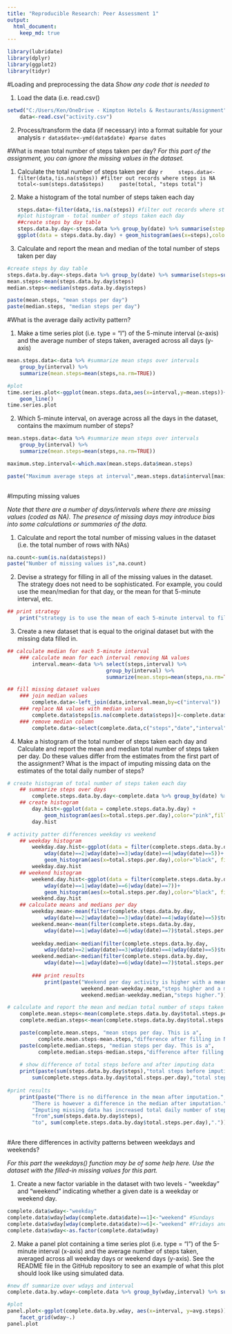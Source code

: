 ---
title: "Reproducible Research: Peer Assessment 1"
output: 
  html_document:
    keep_md: true
---

```{r,echo=TRUE}
library(lubridate)
library(dplyr)
library(ggplot2)
library(tidyr)
```

#Loading and preprocessing the data
*Show any code that is needed to*

1. Load the data (i.e. read.csv()
```{r,echo=TRUE}
setwd("C:/Users/Ken/OneDrive - Kimpton Hotels & Restaurants/Assignment")
    data<-read.csv("activity.csv")
```

2. Process/transform the data (if necessary) into a format suitable for your analysis
    ```{r,echo=TRUE}
data$date<-ymd(data$date) #parse dates
    ```

#What is mean total number of steps taken per day?
*For this part of the assignment, you can ignore the missing values in the dataset.*

1. Calculate the total number of steps taken per day
    ```{r,echo=TRUE}
    steps.data<-filter(data,!is.na(steps)) #filter out records where steps is NA
    total<-sum(steps.data$steps)
    paste(total, "steps total")
    ```
2. Make a histogram of the total number of steps taken each day
    
    ```{r}
    steps.data<-filter(data,!is.na(steps)) #filter out records where steps is NA
    #plot histogram - total number of steps taken each day
    ##create steps by day table
    steps.data.by.day<-steps.data %>% group_by(date) %>% summarise(steps=sum(steps))
    ggplot(data = steps.data.by.day) + geom_histogram(aes(x=steps),color="light blue",fill="dark blue",bins=30)
    ```
3. Calculate and report the mean and median of the total number of steps taken per day
```{r,echo=TRUE}
#create steps by day table
steps.data.by.day<-steps.data %>% group_by(date) %>% summarise(steps=sum(steps))
mean.steps<-mean(steps.data.by.day$steps)
median.steps<-median(steps.data.by.day$steps)

paste(mean.steps, "mean steps per day")
paste(median.steps, "median steps per day")

```

#What is the average daily activity pattern?

1. Make a time series plot (i.e. type = "l") of the 5-minute interval (x-axis) and the average number of steps taken, averaged across all days (y-axis)

```{r,echo=TRUE}
mean.steps.data<-data %>% #summarize mean steps over intervals
    group_by(interval) %>% 
    summarize(mean.steps=mean(steps,na.rm=TRUE))

#plot
time.series.plot<-ggplot(mean.steps.data,aes(x=interval,y=mean.steps))+ 
    geom_line()
time.series.plot
```

 2. Which 5-minute interval, on average across all the days in the dataset, contains the maximum number of steps?
 
```{r,echo=TRUE}
mean.steps.data<-data %>% #summarize mean steps over intervals
    group_by(interval) %>% 
    summarize(mean.steps=mean(steps,na.rm=TRUE))

maximum.step.interval<-which.max(mean.steps.data$mean.steps)

paste("Maximum average steps at interval",mean.steps.data$interval[maximum.step.interval])
 
```

#Imputing missing values

*Note that there are a number of days/intervals where there are missing values (coded as NA). The presence of missing days may introduce bias into some calculations or summaries of the data.*

1. Calculate and report the total number of missing values in the dataset (i.e. the total number of rows with NAs)
```{r,echo=TRUE}
na.count<-sum(is.na(data$steps))
paste("Number of missing values is",na.count)
```
    
2. Devise a strategy for filling in all of the missing values in the dataset. The strategy does not need to be sophisticated. For example, you could use the mean/median for that day, or the mean for that 5-minute interval, etc.

```{r,echo=TRUE}

## print strategy
    print("strategy is to use the mean of each 5-minute interval to fill missing values in the dataset")

```

3. Create a new dataset that is equal to the original dataset but with the missing data filled in.
   
```{r,echo=TRUE}

## calculate median for each 5-minute interval
    ### calculate mean for each interval removing NA values
        interval.mean<-data %>% select(steps,interval) %>% 
                                group_by(interval) %>% 
                                summarize(mean.steps=mean(steps,na.rm=TRUE))

## fill missing dataset values
    ### join median values
        complete.data<-left_join(data,interval.mean,by=c("interval"))
    ### replace NA values with median values
        complete.data$steps[is.na(complete.data$steps)]<-complete.data$mean.steps[is.na(complete.data$steps)]
    ### remove median column
        complete.data<-select(complete.data,c("steps","date","interval"))

```
  
4. Make a histogram of the total number of steps taken each day and Calculate and report the mean and median total number of steps taken per day. Do these values differ from the estimates from the first part of the assignment? What is the impact of imputing missing data on the estimates of the total daily number of steps?

```{r,echo=TRUE}
# create histogram of total number of steps taken each day
    ## summarize steps over days
        complete.steps.data.by.day<-complete.data %>% group_by(date) %>% summarize(total.steps.per.day = sum(steps))
    ## create histogram
        day.hist<-ggplot(data = complete.steps.data.by.day) +         
            geom_histogram(aes(x=total.steps.per.day),color="pink",fill="red",bins=30)
        day.hist

# activity patter differences weekday vs weekend
    ## weekday histogram
        weekday.day.hist<-ggplot(data = filter(complete.steps.data.by.day,
            wday(date)==2|wday(date)==3|wday(date)==4|wday(date)==5))+         
            geom_histogram(aes(x=total.steps.per.day),color="black", fill="green",bins=30)
        weekday.day.hist
    ## weekend histogram
        weekend.day.hist<-ggplot(data = filter(complete.steps.data.by.day,
            wday(date)==1|wday(date)==6|wday(date)==7))+         
            geom_histogram(aes(x=total.steps.per.day),color="black", fill="orange",bins=30)
        weekend.day.hist
    ## calculate means and medians per day
        weekday.mean<-mean(filter(complete.steps.data.by.day,
            wday(date)==2|wday(date)==3|wday(date)==4|wday(date)==5)$total.steps.per.day)
        weekend.mean<-mean(filter(complete.steps.data.by.day,
            wday(date)==1|wday(date)==6|wday(date)==7)$total.steps.per.day)
        
        weekday.median<-median(filter(complete.steps.data.by.day,
            wday(date)==2|wday(date)==3|wday(date)==4|wday(date)==5)$total.steps.per.day)
        weekend.median<-median(filter(complete.steps.data.by.day,
            wday(date)==1|wday(date)==6|wday(date)==7)$total.steps.per.day)
        
        ### print results
            print(paste("Weekend per day activity is higher with a mean that is",
                        weekend.mean-weekday.mean,"steps higher and a median that is",
                        weekend.median-weekday.median,"steps higher."))

# calculate and report the mean and median total number of steps taken per day
    complete.mean.steps<-mean(complete.steps.data.by.day$total.steps.per.day)
    complete.median.steps<-mean(complete.steps.data.by.day$total.steps.per.day)

    paste(complete.mean.steps, "mean steps per day. This is a",
          complete.mean.steps-mean.steps,"difference after filling in NA values")
    paste(complete.median.steps, "median steps per day. This is a", 
          complete.median.steps-median.steps,"difference after filling in NA values")
    
    # show difference of total steps before and after imputing data
    print(paste(sum(steps.data.by.day$steps),"total steps before imputing data.",
        sum(complete.steps.data.by.day$total.steps.per.day),"total steps after imputing data."))
    
#print results
    print(paste("There is no difference in the mean after imputation.",
        "There is however a difference in the median after imputation.",
        "Imputing missing data has increased total daily number of steps",
        "from",sum(steps.data.by.day$steps),
        "to", sum(complete.steps.data.by.day$total.steps.per.day),"."))
    
```

#Are there differences in activity patterns between weekdays and weekends?

*For this part the weekdays() function may be of some help here. Use the dataset with the filled-in missing values for this part.*

1. Create a new factor variable in the dataset with two levels - "weekday" and "weekend" indicating whether a given date is a weekday or weekend day.

```{r,echo=TRUE}

complete.data$wday<-"weekday"
complete.data$wday[wday(complete.data$date)==1]<-"weekend" #Sundays
complete.data$wday[wday(complete.data$date)>=6]<-"weekend" #Fridays and Saturdsays
complete.data$wday<-as.factor(complete.data$wday)

```

2. Make a panel plot containing a time series plot (i.e. type = "l") of the 5-minute interval (x-axis) and the average number of steps taken, averaged across all weekday days or weekend days (y-axis). See the README file in the GitHub repository to see an example of what this plot should look like using simulated data.

```{r,echo=TRUE}
#new df summarize over wdays and interval 
complete.data.by.wday<-complete.data %>% group_by(wday,interval) %>% summarize(avg.steps = mean(steps))

#plot
panel.plot<-ggplot(complete.data.by.wday, aes(x=interval, y=avg.steps)) + geom_line() +
    facet_grid(wday~.)
panel.plot


```

